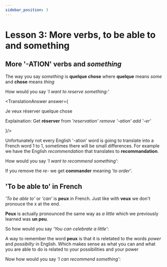 ```yaml
---
sidebar_position: 3
---
```


# Lesson 3: More verbs, to be able to and something


## More '-ATION' verbs and *something*

The way you say *something* is **quelque chose** where **quelque** means *some* and **chose** means *thing*

How would you say *'I want to reserve something:'* 

<TranslationAnswer answer={<span>
  <p>Je veux réserver quelque chose</p>
  <p>Explaination: Get <strong>réserver</strong> from <em>'reservation' remove '-ation' add '-er'</em></p>
</span>}/>

Unfortunately not every English '-ation' word is going to translate into a French word 1 to 1, sometimes there will be small differences. For example we have the English *recommendation* that translates to **recommandation**.

How would you say *'I want to recommend something'*:

<TranslationAnswer answer="Je veux recommander quelque chose"/>

If you remove the *re-* we get **commander** meaning *'to order'*.

## 'To be able to'  in French

*'To be able to'* or *'can'* is **peux** in French. Just like with **veux** we don't pronouce the x at the end.

**Peux** is actually pronounced the same way as *a little* which we previously learned was **un peu**.

So how would you say *'You can celebrate a little'*:

<TranslationAnswer answer="Tu peux célebrer un peu"/>

A way to remember the word **peux** is that it is reletated to the words *power* and *possibilty* in English. Which makes sense as what you can and what you are able to do is related to your possibilities and your power

Now how would you say *'I can recommend something'*:

<TranslationAnswer answer="Je peux recommander quelque chose"/>

